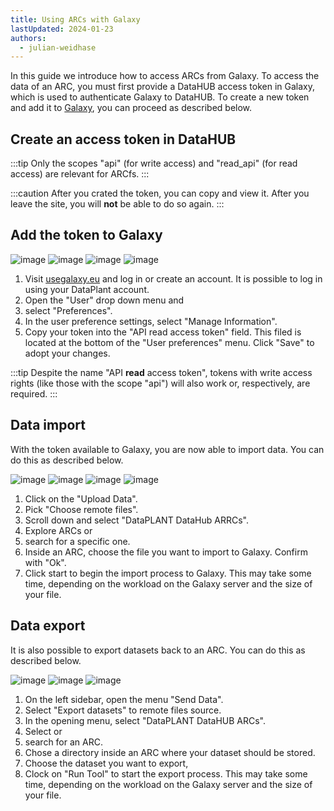 ```yaml
---
title: Using ARCs with Galaxy
lastUpdated: 2024-01-23
authors:
  - julian-weidhase
---
```



In this guide we introduce how to access ARCs from Galaxy. To access the data of an ARC, you must first provide a DataHUB access token in Galaxy, which is used to authenticate Galaxy to DataHUB. To create a new token and add it to [Galaxy](https://usegalaxy.eu/), you can proceed as described below.


## Create an access token in DataHUB


<DataHubPat />

:::tip
Only the scopes "api" (for write access) and "read_api" (for read access) are relevant for ARCfs.
:::

:::caution
After you crated the token, you can copy and view it. After you leave the site, you will **not** be able to do so again.
:::

## Add the token to Galaxy

![image](@images/guides/arcfs/arcfs-kb-03-blurred-marked.png)
![image](@images/guides/arcfs/arcfs-kb-06-blurred-marked.png)
![image](@images/guides/arcfs/arcfs-kb-07-blurred-marked-cut.png)
![image](@images/guides/arcfs/arcfs-kb-08-cut-marked.png)

<Steps>

1. Visit [usegalaxy.eu](https://usegalaxy.eu/) and log in or create an account. It is possible to log in using your DataPlant account.
2. Open the "User" drop down menu and
3. select "Preferences".
4. In the user preference settings, select "Manage Information".
5. Copy your token into the "API read access token" field. This filed is located at the bottom of the "User preferences" menu. Click "Save" to adopt your changes.

</Steps>

:::tip
Despite the name "API **read** access token", tokens with write access rights (like those with the scope "api") will also work or, respectively, are required.
:::

## Data import

With the token available to Galaxy, you are now able to import data. You can do this as described below.

![image](@images/guides/arcfs/arcfs-kb-09-marked.png)
![image](@images/guides/arcfs/arcfs-kb-10-11-marked.png)
![image](@images/guides/arcfs/arcfs-kb-12-13-marked.png)
![image](@images/guides/arcfs/arcfs-kb-14-15-marked.png)

<Steps>

1. Click on the "Upload Data".
2. Pick "Choose remote files".
3. Scroll down and select "DataPLANT DataHub ARRCs".
4. Explore ARCs or
5. search for a specific one.
6. Inside an ARC, choose the file you want to import to Galaxy. Confirm with "Ok".
7. Click start to begin the import process to Galaxy. This may take some time, depending
   on the workload on the Galaxy server and the size of your file.

</Steps>

## Data export

It is also possible to export datasets back to an ARC. You can do this as described below.

![image](@images/guides/arcfs/arcfs-kb-16-17-marked.png)
![image](@images/guides/arcfs/arcfs-kb-18-19-marked.png)
![image](@images/guides/arcfs/arcfs-kb-20-21-marked-1.png)

<Steps>

1. On the left sidebar, open the menu "Send Data".
2. Select "Export datasets" to remote files source.
3. In the opening menu, select "DataPLANT DataHUB ARCs".
4. Select or
5. search for an ARC.
6. Chose a directory inside an ARC where your dataset should be stored.
7. Choose the dataset you want to export,
8. Clock on "Run Tool" to start the export process. This may take some time, depending
   on the workload on the Galaxy server and the size of your file.

</Steps>